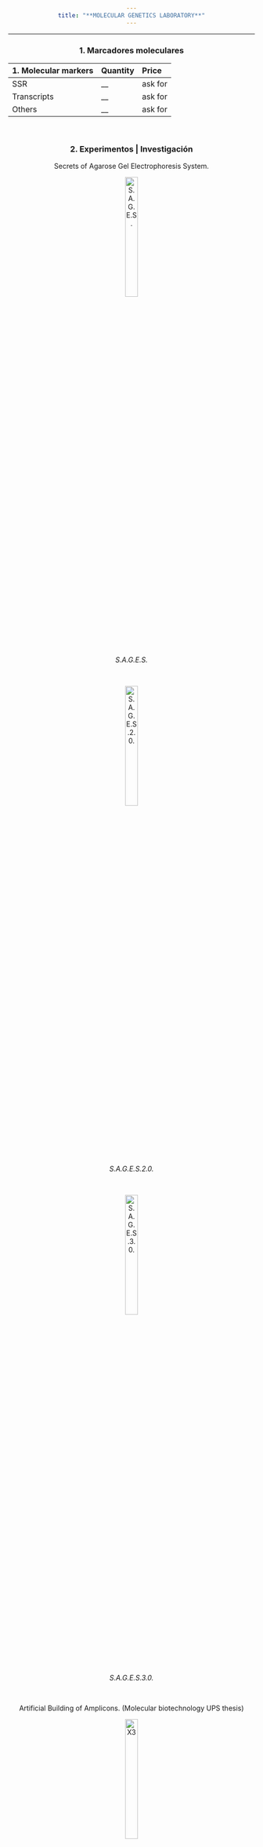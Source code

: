 ```yaml
---
title: "**MOLECULAR GENETICS LABORATORY**"
---
```

___
### **1. Marcadores moleculares**

| 1. Molecular markers| Quantity | Price |
|:-|:-|:-|
| SSR | __ | ask for |
| Transcripts | __ | ask for |
| Others | __ | ask for |

<style>
body {text-align: center}
</style>
<br>


### **2. Experimentos | Investigación**


Secrets of Agarose Gel Electrophoresis System.


![*S.A.G.E.S.*](C:\Users\Dell\Desktop\GENNBIO.github.io\SAGES1_NN.jpg){width=25%}


<br>


![*S.A.G.E.S.2.0.*](C:\Users\Dell\Desktop\GENNBIO.github.io\SAGES2.0_NN.jpg){width=25%}


<br>


![*S.A.G.E.S.3.0.*](C:\Users\Dell\Desktop\GENNBIO.github.io\SAGES3.0_NN.jpg){width=25%}


<br>


Artificial Building of Amplicons. (Molecular biotechnology UPS thesis)


![*X3*](C:\Users\Dell\Desktop\GENNBIO.github.io\Goods3_NN.png){width=25%}


Objective 1: Completed


Objective 2: In process


Objective 3: In process


<br>


Project integration contact: jmoraless1@ups.edu.ec
<br>
Project forecasted budget: 3000 USD


<br>


C.S.X.A.D.M. (Bioinformática, Estadística) 


![*Loading...*](C:\Users\Dell\Desktop\GENNBIO.github.io\Loading_NN.gif){width=25%}


Objective 1: Completed


Objective 2: In process


Objective 3: In process


Objective 4: Completed